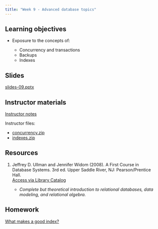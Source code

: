 ```yaml
---
title: "Week 9 - Advanced database topics"
---
```


## Learning objectives

-   Exposure to the concepts of:

    -   Concurrency and transactions
    -   Backups
    -   Indexes

## Slides

[slides-09.pptx](slides-09.pptx)

## Instructor materials

[Instructor notes](instructor-notes-09.qmd)

Instructor files:

-   [concurrency.zip](concurrency.zip)
-   [indexes.zip](indexes.zip)

## Resources

1.  Jeffrey D. Ullman and Jennifer Widom (2008). A First Course in Database Systems. 3rd ed. Upper Saddle River, NJ: Pearson/Prentice Hall.\
    [Access via Library Catalog](https://search.library.ucsb.edu/permalink/01UCSB_INST/1aqck9j/alma990032103790203776)

    -   *Complete but theoretical introduction to relational databases, data modeling, and relational algebra.*

## Homework

[What makes a good index?](hw-09.qmd)
